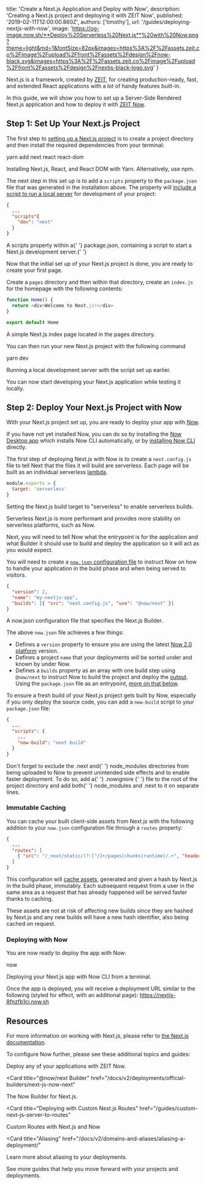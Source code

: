 
  title: 'Create a Next.js Application and Deploy with Now',
  description: 'Creating a Next.js project and deploying it with ZEIT Now',
  published: '2019-02-11T12:00:00.860Z',
  authors: ['timothy'],
  url: '/guides/deploying-nextjs-with-now',
  image:
    'https://og-image.now.sh/**Deploy%20Serverless%20Next.js**%20with%20Now.png?theme=light&md=1&fontSize=82px&images=https%3A%2F%2Fassets.zeit.co%2Fimage%2Fupload%2Ffront%2Fassets%2Fdesign%2Fnow-black.svg&images=https%3A%2F%2Fassets.zeit.co%2Fimage%2Fupload%2Ffront%2Fassets%2Fdesign%2Fnextjs-black-logo.svg'
}

Next.js is a framework, created by [ZEIT](https://zeit.co), for creating production-ready, fast, and extended React applications with a lot of handy features built-in.

In this guide, we will show you how to set up a Server-Side Rendered Next.js application and how to deploy it with [ZEIT Now](/docs/v2).

## Step 1: Set Up Your Next.js Project

The first step to [setting up a Next.js project](https://nextjs.org/learn) is to create a project directory and then install the required dependencies from your terminal:

<TerminalInput>yarn add next react react-dom</TerminalInput>
<Caption>Installing Next.js, React, and React DOM with Yarn. Alternatively, use <GenericLink href="https://nextjs.org/docs/#setup">npm</GenericLink>.</Caption>

The next step in this set up is to add a `scripts` property to the `package.json` file that was generated in the installation above. The property will [include a script to run a local server](https://nextjs.org/docs/#setup) for development of your project:

```json
{
  ...
  "scripts"{
    "dev": "next"
  }
}
```

<Caption>
  A <InlineCode>scripts</InlineCode> property within a{' '}
  <InlineCode>package.json</InlineCode>, containing a script to start a Next.js
  development server.{' '}
</Caption>

Now that the initial set up of your Next.js project is done, you are ready to create your first page.

Create a `pages` directory and then within that directory, create an `index.js` for the homepage with the following contents:

```js
function Home() {
  return <div>Welcome to Next.js!</div>
}

export default Home
```

<Caption>A simple Next.js index page located in the pages directory.</Caption>

You can then run your new Next.js project with the following command

<TerminalInput>yarn dev</TerminalInput>
<Caption>Running a local development server with the script set up earlier.</Caption>

You can now start developing your Next.js application while testing it locally.

## Step 2: Deploy Your Next.js Project with Now

With your Next.js project set up, you are ready to deploy your app with [Now](/now).

If you have not yet installed Now, you can do so by installing the [Now Desktop app](/docs/v2/getting-started/installation/#now-desktop) which installs Now CLI automatically, or by [installing Now CLI](/docs/v2/getting-started/installation/#now-cli) directly.

The first step of deploying Next.js with Now is to create a `next.config.js` file to tell Next that the files it will build are serverless. Each page will be built as an individual serverless [lambda](/docs/v2/deployments/concepts/lambdas).

```js
module.exports = {
  target: 'serverless'
}
```

<Caption>
  Setting the Next.js build target to "serverless" to enable serverless builds.
</Caption>

Serverless Next.js is more performant and provides more stability on serverless platforms, such as Now.

Next, you will need to tell Now what the entrypoint is for the application and what Builder it should use to build and deploy the application so it will act as you would expect.

You will need to create a [`now.json` configuration file](https://zeit.co/docs/v2/deployments/configuration) to instruct Now on how to handle your application in the build phase and when being served to visitors.

```json
{
  "version": 2,
  "name": "my-nextjs-app",
  "builds": [{ "src": "next.config.js", "use": "@now/next" }]
}
```

<Caption>
  A <InlineCode>now.json</InlineCode> configuration file that specifies the
  Next.js Builder.
</Caption>

The above `now.json` file achieves a few things:

- Defines a `version` property to ensure you are using the latest [Now 2.0 platform](/docs/v2/platform/overview) version.
- Defines a project `name` that your deployments will be sorted under and known by under Now.
- Defines a `builds` property as an array with one build step using `@now/next` to instruct Now to build the project and deploy the [output](/docs/v2/deployments/builds#sources-and-outputs). Using the `package.json` file as an entrypoint, [more on that below](#build-instruction).

To ensure a fresh build of your Next.js project gets built by Now, especially if you only deploy the source code, you can add a `now-build` script to your `package.json` file:

```json
{
  ...
  "scripts": {
    ...
    "now-build": "next build"
  }
}
```

<Note>
  Don't forget to exclude the <InlineCode>.next</InlineCode> and{' '}
  <InlineCode>node_modules</InlineCode> directories from being uploaded to Now
  to prevent unintended side effects and to enable faster deployment. To do so,
  add a{' '}
  <GenericLink href="/guides/prevent-uploading-sourcepaths-with-nowignore/">
    .nowignore
  </GenericLink>{' '}
  file to the root of the project directory and add both{' '}
  <InlineCode>node_modules</InlineCode> and <InlineCode>.next</InlineCode> to it
  on separate lines.
</Note>

### Immutable Caching

You can cache your built client-side assets from Next.js with the following addition to your `now.json` configuration file through a `routes` property:

```json
{
  ...
  "routes": [
    { "src": "/_next/static/(?:[^/]+/pages|chunks|runtime)/.+", "headers": { "cache-control": "immutable" } }
  ]
}
```

This configuration will [cache assets](https://zeit.co/docs/v2/routing/caching/), generated and given a hash by Next.js in the build phase, immutably. Each subsequent request from a user in the same area as a request that has already happened will be served faster thanks to caching.

These assets are not at risk of affecting new builds since they are hashed by Next.js and any new builds will have a new hash identifier, also being cached on request.

### Deploying with Now

You are now ready to deploy the app with Now:

<TerminalInput>now</TerminalInput>
<Caption>Deploying your Next.js app with Now CLI from a terminal.</Caption>

Once the app is deployed, you will receive a deployment URL similar to the following (styled for effect, with an additional page): https://nextjs-8fnzfb1ci.now.sh

## Resources

For more information on working with Next.js, please refer to [the Next.js documentation](https://nextjs.org/docs).

To configure Now further, please see these additional topics and guides:

<Card title="Deploying Basics" href="/docs/v2/deployments/basics">
  Deploy any of your applications with ZEIT Now.
</Card>

<Card
  title="@now/next Builder"
  href="/docs/v2/deployments/official-builders/next-js-now-next"
>
  The Now Builder for Next.js.
</Card>

<Card
  title="Deploying with Custom Next.js Routes"
  href="/guides/custom-next-js-server-to-routes"
>
  Custom Routes with Next.js and Now
</Card>

<Card
  title="Aliasing"
  href="/docs/v2/domains-and-aliases/aliasing-a-deployment/"
>
  Learn more about aliasing to your deployments.
</Card>

<Card title="More Guides" href="/guides">
  See more guides that help you move forward with your projects and deployments.
</Card>

